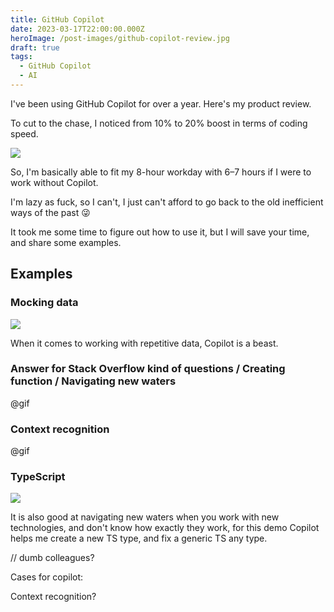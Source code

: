 ```yaml
---
title: GitHub Copilot
date: 2023-03-17T22:00:00.000Z
heroImage: /post-images/github-copilot-review.jpg
draft: true
tags:
  - GitHub Copilot
  - AI
---
```


I've been using GitHub Copilot for over a year. Here's my product review.

To cut to the chase, I noticed from 10% to 20% boost in terms of coding speed.

![](/post-images/Github-Copilot-Illustration.png)

So, I'm basically able to fit my 8-hour workday with 6–7 hours if I were to work without Copilot.

I'm lazy as fuck, so I can't, I just can't afford to go back to the old inefficient ways of the past 😜

It took me some time to figure out how to use it, but I will save your time, and share some examples. 

## Examples

### Mocking data

![](/post-images/github-copilot-example-1.gif)

When it comes to working with repetitive data, Copilot is a beast.

### Answer for Stack Overflow kind of questions / Creating function / Navigating new waters

@gif

### Context recognition

@gif

### TypeScript

![](/post-images/github-copilot-example-typescript.gif)

It is also good at navigating new waters when you work with new technologies, and don't know how exactly they work, for this demo  Copilot helps me create a new TS type, and fix a generic TS any type.

// dumb colleagues?

Cases for copilot:

Context recognition?

##
